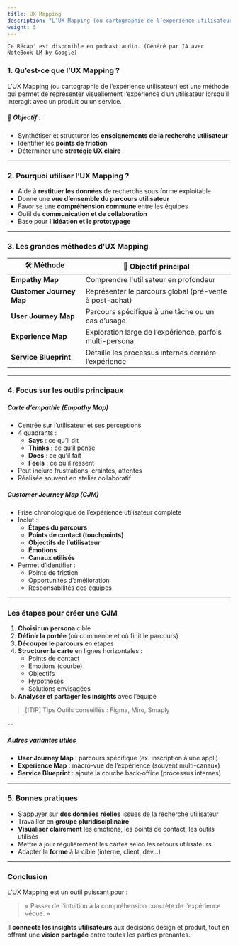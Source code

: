 ```yaml
---
title: UX Mapping
description: "L’UX Mapping (ou cartographie de l’expérience utilisateur) est une méthode qui permet de représenter visuellement l’expérience d’un utilisateur lorsqu’il interagit avec un produit ou un service."
weight: 5
---
```



<code>Ce Récap' est disponible en podcast audio. (Généré par IA avec NoteBook LM by Google)</code>

<SrtPlayer
  client:only="react"
  audioSrc="/podcasts/ux-mapping.m4a"
  srtUrl="/podcasts/ux-mapping.srt"
/>

### 1. Qu’est-ce que l’UX Mapping ?

L’UX Mapping (ou cartographie de l’expérience utilisateur) est une méthode qui permet de représenter visuellement l’expérience d’un utilisateur lorsqu’il interagit avec un produit ou un service.

##### 🎯 Objectif :

- Synthétiser et structurer les **enseignements de la recherche utilisateur**
- Identifier les **points de friction**
- Déterminer une **stratégie UX claire**

---

### 2. Pourquoi utiliser l’UX Mapping ?

- Aide à **restituer les données** de recherche sous forme exploitable
- Donne une **vue d’ensemble du parcours utilisateur**
- Favorise une **compréhension commune** entre les équipes
- Outil de **communication et de collaboration**
- Base pour **l’idéation et le prototypage**

---

### 3. Les grandes méthodes d’UX Mapping

| 🛠️ Méthode               | 🎯 Objectif principal                                    |
| ------------------------ | -------------------------------------------------------- |
| **Empathy Map**          | Comprendre l'utilisateur en profondeur                   |
| **Customer Journey Map** | Représenter le parcours global (pré-vente à post-achat)  |
| **User Journey Map**     | Parcours spécifique à une tâche ou un cas d’usage        |
| **Experience Map**       | Exploration large de l’expérience, parfois multi-persona |
| **Service Blueprint**    | Détaille les processus internes derrière l’expérience    |

---

### 4. Focus sur les outils principaux

##### Carte d’empathie (Empathy Map)

- Centrée sur l’utilisateur et ses perceptions
- 4 quadrants :
  - **Says** : ce qu’il dit
  - **Thinks** : ce qu’il pense
  - **Does** : ce qu’il fait
  - **Feels** : ce qu’il ressent
- Peut inclure frustrations, craintes, attentes
- Réalisée souvent en atelier collaboratif

##### Customer Journey Map (CJM)

- Frise chronologique de l’expérience utilisateur complète
- Inclut :
  - **Étapes du parcours**
  - **Points de contact (touchpoints)**
  - **Objectifs de l’utilisateur**
  - **Émotions**
  - **Canaux utilisés**
- Permet d’identifier :
  - Points de friction
  - Opportunités d’amélioration
  - Responsabilités des équipes

---

### Les étapes pour créer une CJM

1. **Choisir un persona** cible
2. **Définir la portée** (où commence et où finit le parcours)
3. **Découper le parcours** en étapes
4. **Structurer la carte** en lignes horizontales :
   - Points de contact
   - Emotions (courbe)
   - Objectifs
   - Hypothèses
   - Solutions envisagées
5. **Analyser et partager les insights** avec l’équipe

> [!TIP] Tips
> Outils conseillés : Figma, Miro, Smaply

--

##### Autres variantes utiles

- **User Journey Map** : parcours spécifique (ex. inscription à une appli)
- **Experience Map** : macro-vue de l’expérience (souvent multi-canaux)
- **Service Blueprint** : ajoute la couche back-office (processus internes)

---

### 5. Bonnes pratiques

- S’appuyer sur **des données réelles** issues de la recherche utilisateur
- Travailler en **groupe pluridisciplinaire**
- **Visualiser clairement** les émotions, les points de contact, les outils utilisés
- Mettre à jour régulièrement les cartes selon les retours utilisateurs
- Adapter la **forme** à la cible (interne, client, dev…)

---

### Conclusion

L’UX Mapping est un outil puissant pour :

> « Passer de l’intuition à la compréhension concrète de l’expérience vécue. »

Il **connecte les insights utilisateurs** aux décisions design et produit, tout en offrant une **vision partagée** entre toutes les parties prenantes.
